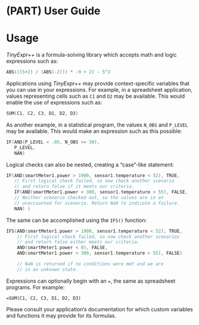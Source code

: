 # (PART) User Guide {-}

# Usage

*TinyExpr++* is a formula-solving library which accepts math and logic expressions such as:

```cpp
ABS(((5+2) / (ABS(-2))) * -9 + 2) - 5^2
```

Applications using *TinyExpr++* may provide context-specific variables
that you can use in your expressions. For example, in a spreadsheet application, values representing cells such as `C1` and `D2` may be available. This would enable the use of expressions such as:

```cpp
SUM(C1, C2, C3, D1, D2, D3)
```

As another example, in a statistical program, the values `N_OBS` and
`P_LEVEL` may be available. This would make an expression such as this possible:

```cpp
IF(AND(P_LEVEL < .05, N_OBS >= 30),
   P_LEVEL,
   NAN)
```

::: {.minipage data-latex="{\textwidth}"}
Logical checks can also be nested, creating a "case"-like\index{case statements|ii} statement:

```cpp
IF(AND(smartMeter1.power > 1900, sensor1.temperature < 52), TRUE,
   // First logical check failed, so now check another scenario
   // and return false if it meets our criteria.
   IF(AND(smartMeter1.power < 300, sensor1.temperature > 55), FALSE,
   // Neither scenario checked out, so the values are in an
   // unaccounted for scenario. Return NaN to indicate a failure.
   NAN) )
```
:::

::: {.minipage data-latex="{\textwidth}"}
The same can be accomplished using the `IFS()` function:

```cpp
IFS(AND(smartMeter1.power > 1900, sensor1.temperature < 52), TRUE,
    // First logical check failed, so now check another scenarios
    // and return false either meets our criteria.
    AND(smartMeter1.power < 0), FALSE,
    AND(smartMeter1.power < 300, sensor1.temperature > 55), FALSE)

    // NaN is returned if no conditions were met and we are
    // in an unknown state.
```
:::

::: {.notesection data-latex=""}
Expressions can optionally begin with an `=`, the same as spreadsheet programs. For example: \

`=SUM(C1, C2, C3, D1, D2, D3)`
:::

Please consult your application's documentation for which custom
variables and functions it may provide for its formulas.
